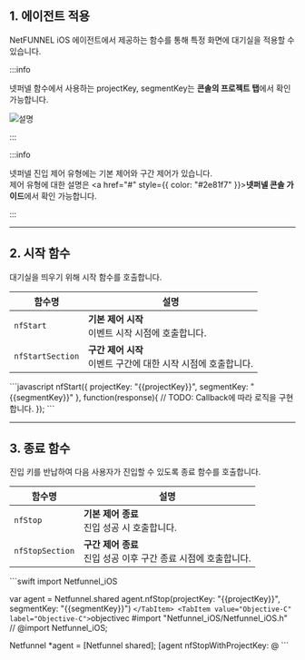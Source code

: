 
## 1. 에이전트 적용

NetFUNNEL iOS 에이전트에서 제공하는 함수를 통해 특정 화면에 대기실을 적용할 수 있습니다.

:::info

넷퍼넬 함수에서 사용하는 projectKey, segmentKey는 **콘솔의 프로젝트 탭**에서 확인 가능합니다.

![설명](/img/ios-agent/apply/ios_apply_1.png)

:::

:::info

넷퍼넬 진입 제어 유형에는 기본 제어와 구간 제어가 있습니다.  
제어 유형에 대한 설명은 <a href="#" style={{ color: "#2e81f7" }}><strong>넷퍼넬 콘솔 가이드</strong></a>에서 확인 가능합니다.

:::

---

## 2. 시작 함수

대기실을 띄우기 위해 시작 함수를 호출합니다.

<table>
  <thead>
    <tr>
      <th>함수명</th>
      <th>설명</th>
    </tr>
  </thead>
  <tbody>
    <tr>
      <td><code>nfStart</code></td>
      <td>
        <strong>기본 제어 시작</strong><br />
        이벤트 시작 시점에 호출합니다.
      </td>
    </tr>
    <tr>
      <td><code>nfStartSection</code></td>
      <td>
        <strong>구간 제어 시작</strong><br />
        이벤트 구간에 대한 시작 시점에 호출합니다.
      </td>
    </tr>
  </tbody>
</table>

<Tabs>
  <TabItem value="JavaScript" label="JavaScript">
    ```javascript
nfStart({
    projectKey: "{{projectKey}}",
    segmentKey: "{{segmentKey}}"
  }, function(response){
  // TODO: Callback에 따라 로직을 구현합니다.
});
    ```
  </TabItem>
</Tabs>

---

## 3. 종료 함수

진입 키를 반납하여 다음 사용자가 진입할 수 있도록 종료 함수를 호출합니다.

<table>
  <thead>
    <tr>
      <th>함수명</th>
      <th>설명</th>
    </tr>
  </thead>
  <tbody>
    <tr>
      <td><code>nfStop</code></td>
      <td>
        <strong>기본 제어 종료</strong><br />
        진입 성공 시 호출합니다.
      </td>
    </tr>
    <tr>
      <td><code>nfStopSection</code></td>
      <td>
        <strong>구간 제어 종료</strong><br />
        진입 성공 이후 구간 종료 시점에 호출합니다.
      </td>
    </tr>
  </tbody>
</table>

<Tabs>
  <TabItem value="Swift" label="Swift">
    ```swift
import Netfunnel_iOS

var agent = Netfunnel.shared
agent.nfStop(projectKey: "{{projectKey}}", segmentKey: "{{segmentKey}}")
    ```
  </TabItem>
  <TabItem value="Objective-C" label="Objective-C">
    ```objectivec
#import "Netfunnel_iOS/Netfunnel_iOS.h" // @import Netfunnel_iOS;

Netfunnel *agent = [Netfunnel shared];
[agent nfStopWithProjectKey: @
    ```
  </TabItem>
</Tabs>